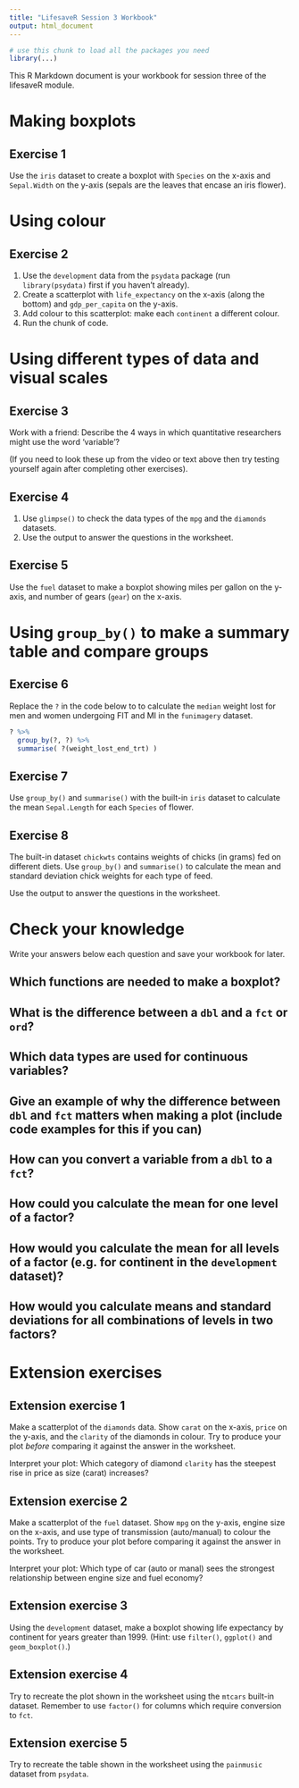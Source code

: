 ```yaml
---
title: "LifesaveR Session 3 Workbook"
output: html_document
---
```



```r
# use this chunk to load all the packages you need
library(...)
```


This R Markdown document is your workbook for session three of the lifesaveR module.

# Making boxplots

## Exercise 1

Use the `iris` dataset to create a boxplot with `Species` on the x-axis and `Sepal.Width` on the y-axis (sepals are the
leaves that encase an iris flower).

# Using colour

## Exercise 2

1. Use the `development` data from the `psydata` package (run `library(psydata)` first if you haven't already).
2. Create a scatterplot with `life_expectancy` on the x-axis (along the bottom) and `gdp_per_capita`
   on the y-axis.
3. Add colour to this scatterplot: make each `continent` a different colour.
4. Run the chunk of code.

# Using different types of data and visual scales

## Exercise 3

Work with a friend: Describe the 4 ways in which quantitative researchers might use the word 'variable'?

(If you need to look these up from the video or text above then try testing yourself again after completing other
exercises).

## Exercise 4

1. Use `glimpse()` to check the data types of the `mpg` and the `diamonds` datasets.
2. Use the output to answer the questions in the worksheet.

## Exercise 5

Use the `fuel` dataset to make a boxplot showing miles per gallon on the y-axis, and number of gears (`gear`) on the
x-axis.

# Using `group_by()` to make a summary table and compare groups

## Exercise 6

Replace the `?` in the code below to to calculate the `median` weight lost for men and women undergoing FIT and MI in the
`funimagery` dataset.

```r
? %>%
  group_by(?, ?) %>%
  summarise( ?(weight_lost_end_trt) )
```

## Exercise 7

Use `group_by()` and `summarise()` with the built-in `iris` dataset to calculate the mean `Sepal.Length` for each
`Species` of flower.

## Exercise 8

The built-in dataset `chickwts` contains weights of chicks (in grams) fed on different diets. Use `group_by()` and
`summarise()` to calculate the mean and standard deviation chick weights for each type of feed.

Use the output to answer the questions in the worksheet.

# Check your knowledge

Write your answers below each question and save your workbook for later.

## Which functions are needed to make a boxplot?

## What is the difference between a `dbl` and a `fct` or `ord`?

## Which data types are used for continuous variables?

## Give an example of why the difference between `dbl` and `fct` matters when making a plot (include code examples for this if you can)

## How can you convert a variable from a `dbl` to a `fct`?

## How could you calculate the mean for one level of a factor?

## How would you calculate the mean for all levels of a factor (e.g. for continent in the `development` dataset)?

## How would you calculate means and standard deviations for all combinations of levels in two factors?

# Extension exercises

## Extension exercise 1

Make a scatterplot of the `diamonds` data. Show `carat` on the x-axis, `price` on the y-axis, and the `clarity` of the
diamonds in colour. Try to produce your plot _before_ comparing it against the answer in the worksheet.

Interpret your plot: Which category of diamond `clarity` has the steepest rise in price as
size (carat) increases?

## Extension exercise 2

Make a scatterplot of the `fuel` dataset. Show `mpg` on the y-axis, engine size on the x-axis, and use type of
transmission (auto/manual) to colour the points. Try to produce your plot before comparing it against the answer in the
worksheet.

Interpret your plot: Which type of car (auto or manal) sees the strongest relationship between engine size and fuel economy?

## Extension exercise 3

Using the `development` dataset, make a boxplot showing life expectancy by continent for years greater than 1999. (Hint:
use `filter()`, `ggplot()` and `geom_boxplot()`.)

## Extension exercise 4

Try to recreate the plot shown in the worksheet using the `mtcars` built-in dataset. Remember to use `factor()` for
columns which require conversion to `fct`.

## Extension exercise 5

Try to recreate the table shown in the worksheet using the `painmusic` dataset from `psydata`.
